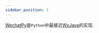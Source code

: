 ```yaml
---
sidebar_position: 1
---
```


[WechatPy](https://www.wechatpy.org/)是`Python`中最接近[WxJava](https://github.com/binarywang/WxJava)的实现.
